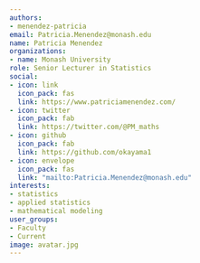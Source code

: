 ```yaml
---
authors:
- menendez-patricia
email: Patricia.Menendez@monash.edu
name: Patricia Menendez
organizations:
- name: Monash University
role: Senior Lecturer in Statistics
social:
- icon: link
  icon_pack: fas
  link: https://www.patriciamenendez.com/
- icon: twitter
  icon_pack: fab
  link: https://twitter.com/@PM_maths
- icon: github
  icon_pack: fab
  link: https://github.com/okayama1
- icon: envelope
  icon_pack: fas
  link: "mailto:Patricia.Menendez@monash.edu"
interests:
- statistics
- applied statistics
- mathematical modeling
user_groups:
- Faculty
- Current
image: avatar.jpg
---
```

